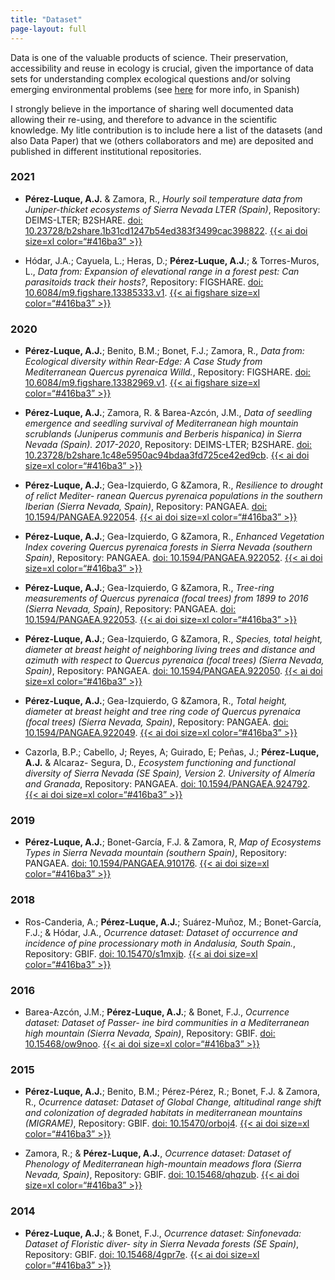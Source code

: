 ```yaml
---
title: "Dataset"
page-layout: full
---
```


Data is one of the valuable products of science. Their preservation, accessibility and reuse in ecology is crucial, given the importance of data sets for understanding complex ecological questions and/or solving emerging environmental problems (see [here](https://doi.org/10.7818/ECOS.1838) for more info, in Spanish) 

I strongly believe in the importance of sharing well documented data allowing their re-using, and therefore to advance in the scientific knowledge. My litle contribution is to include here a list of the datasets (and also Data Paper) that we (others collaborators and me) are deposited and published in different institutional repositories. 


### 2021
              
- **Pérez-Luque, A.J.** & Zamora, R., *Hourly soil temperature data from Juniper-thicket ecosystems of Sierra Nevada LTER (Spain)*, 
Repository: DEIMS-LTER; B2SHARE. [doi: 10.23728/b2share.1b31cd1247b54ed383f3499cac398822](https://doi.org/10.23728/b2share.1b31cd1247b54ed383f3499cac398822). [{{< ai doi size=xl color="#416ba3" >}}](https://doi.org/10.23728/b2share.1b31cd1247b54ed383f3499cac398822)
              
- Hódar, J.A.; Cayuela, L.; Heras, D.; **Pérez-Luque, A.J.**; & Torres-Muros, L., *Data from: Expansion of elevational range in a forest pest: Can parasitoids track their hosts?*, 
Repository: FIGSHARE. [doi: 10.6084/m9.figshare.13385333.v1](https://doi.org/10.6084/m9.figshare.13385333.v1). [{{< ai figshare size=xl color="#416ba3" >}}](https://doi.org/10.6084/m9.figshare.13385333.v1)

### 2020
              
- **Pérez-Luque, A.J.**; Benito, B.M.; Bonet, F.J.; Zamora, R., *Data from: Ecological diversity within Rear-Edge: A Case Study from Mediterranean Quercus pyrenaica Willd.*, 
Repository: FIGSHARE. [doi: 10.6084/m9.figshare.13382969.v1](https://doi.org/10.6084/m9.figshare.13382969.v1). [{{< ai figshare size=xl color="#416ba3" >}}](https://doi.org/10.6084/m9.figshare.13382969.v1)
              
- **Pérez-Luque, A.J.**; Zamora, R. & Barea-Azcón, J.M., *Data of seedling emergence and seedling survival of Mediterranean high mountain scrublands (Juniperus communis and Berberis hispanica) in Sierra Nevada (Spain). 2017-2020*, 
Repository: DEIMS-LTER; B2SHARE. [doi: 10.23728/b2share.1c48e5950ac94bdaa3fd725ce42ed9cb](https://doi.org/10.23728/b2share.1c48e5950ac94bdaa3fd725ce42ed9cb). [{{< ai doi size=xl color="#416ba3" >}}](https://doi.org/10.23728/b2share.1c48e5950ac94bdaa3fd725ce42ed9cb)
              
- **Pérez-Luque, A.J.**; Gea-Izquierdo, G &Zamora, R., *Resilience to drought of relict Mediter- ranean Quercus pyrenaica populations in the southern Iberian (Sierra Nevada, Spain)*, 
Repository: PANGAEA. [doi: 10.1594/PANGAEA.922054](https://doi.org/10.1594/PANGAEA.922054). [{{< ai doi size=xl color="#416ba3" >}}](https://doi.org/10.1594/PANGAEA.922054)
              
- **Pérez-Luque, A.J.**; Gea-Izquierdo, G &Zamora, R., *Enhanced Vegetation Index covering Quercus pyrenaica forests in Sierra Nevada (southern Spain)*, 
Repository: PANGAEA. [doi: 10.1594/PANGAEA.922052](https://doi.org/10.1594/PANGAEA.922052). [{{< ai doi size=xl color="#416ba3" >}}](https://doi.org/10.1594/PANGAEA.922052)
              
- **Pérez-Luque, A.J.**; Gea-Izquierdo, G &Zamora, R., *Tree-ring measurements of Quercus pyrenaica (focal trees) from 1899 to 2016 (Sierra Nevada, Spain)*, 
Repository: PANGAEA. [doi: 10.1594/PANGAEA.922053](https://doi.org/10.1594/PANGAEA.922053). [{{< ai doi size=xl color="#416ba3" >}}](https://doi.org/10.1594/PANGAEA.922053)
              
- **Pérez-Luque, A.J.**; Gea-Izquierdo, G &Zamora, R., *Species, total height, diameter at breast height of neighboring living trees and distance and azimuth with respect to Quercus pyrenaica (focal trees) (Sierra Nevada, Spain)*, 
Repository: PANGAEA. [doi: 10.1594/PANGAEA.922050](https://doi.org/10.1594/PANGAEA.922050). [{{< ai doi size=xl color="#416ba3" >}}](https://doi.org/10.1594/PANGAEA.922050)
              
- **Pérez-Luque, A.J.**; Gea-Izquierdo, G &Zamora, R., *Total height, diameter at breast height and tree ring code of Quercus pyrenaica (focal trees) (Sierra Nevada, Spain)*, 
Repository: PANGAEA. [doi: 10.1594/PANGAEA.922049](https://doi.org/10.1594/PANGAEA.922049). [{{< ai doi size=xl color="#416ba3" >}}](https://doi.org/10.1594/PANGAEA.922049)
              
- Cazorla, B.P.; Cabello, J; Reyes, A; Guirado, E; Peñas, J.; **Pérez-Luque, A.J.** & Alcaraz- Segura, D., *Ecosystem functioning and functional diversity of Sierra Nevada (SE Spain), Version 2. University of Almería and Granada*, 
Repository: PANGAEA. [doi: 10.1594/PANGAEA.924792](https://doi.org/10.1594/PANGAEA.924792). [{{< ai doi size=xl color="#416ba3" >}}](https://doi.org/10.1594/PANGAEA.924792)

### 2019
              
- **Pérez-Luque, A.J.**; Bonet-García, F.J. & Zamora, R, *Map of Ecosystems Types in Sierra Nevada mountain (southern Spain)*, 
Repository: PANGAEA. [doi: 10.1594/PANGAEA.910176](https://doi.org/10.1594/PANGAEA.910176). [{{< ai doi size=xl color="#416ba3" >}}](https://doi.org/10.1594/PANGAEA.910176)

### 2018
              
- Ros-Canderia, A.; **Pérez-Luque, A.J.**; Suárez-Muñoz, M.; Bonet-García, F.J.; & Hódar, J.A., *Ocurrence dataset: Dataset of occurrence and incidence of pine processionary moth in Andalusia, South Spain.*, 
Repository: GBIF. [doi: 10.15470/s1mxjb](https://doi.org/10.15470/s1mxjb). [{{< ai doi size=xl color="#416ba3" >}}](https://doi.org/10.15470/s1mxjb)

### 2016
              
- Barea-Azcón, J.M.; **Pérez-Luque, A.J.**; & Bonet, F.J., *Ocurrence dataset: Dataset of Passer- ine bird communities in a Mediterranean high mountain (Sierra Nevada, Spain)*, 
Repository: GBIF. [doi: 10.15468/ow9noo](https://doi.org/10.15468/ow9noo). [{{< ai doi size=xl color="#416ba3" >}}](https://doi.org/10.15468/ow9noo)

### 2015
              
- **Pérez-Luque, A.J.**; Benito, B.M.; Pérez-Pérez, R.; Bonet, F.J. & Zamora, R., *Ocurrence dataset: Dataset of Global Change, altitudinal range shift and colonization of degraded habitats in mediterranean mountains (MIGRAME)*, 
Repository: GBIF. [doi: 10.15470/orboj4](https://doi.org/10.15470/orboj4). [{{< ai doi size=xl color="#416ba3" >}}](https://doi.org/10.15470/orboj4)
              
- Zamora, R.; & **Pérez-Luque, A.J.**, *Ocurrence dataset: Dataset of Phenology of Mediterranean high-mountain meadows flora (Sierra Nevada, Spain)*, 
Repository: GBIF. [doi: 10.15468/qhqzub](https://doi.org/10.15468/qhqzub). [{{< ai doi size=xl color="#416ba3" >}}](https://doi.org/10.15468/qhqzub)

### 2014
              
- **Pérez-Luque, A.J.**; & Bonet, F.J., *Ocurrence dataset: Sinfonevada: Dataset of Floristic diver- sity in Sierra Nevada forests (SE Spain)*, 
Repository: GBIF. [doi: 10.15468/4gpr7e](https://doi.org/10.15468/4gpr7e). [{{< ai doi size=xl color="#416ba3" >}}](https://doi.org/10.15468/4gpr7e)

